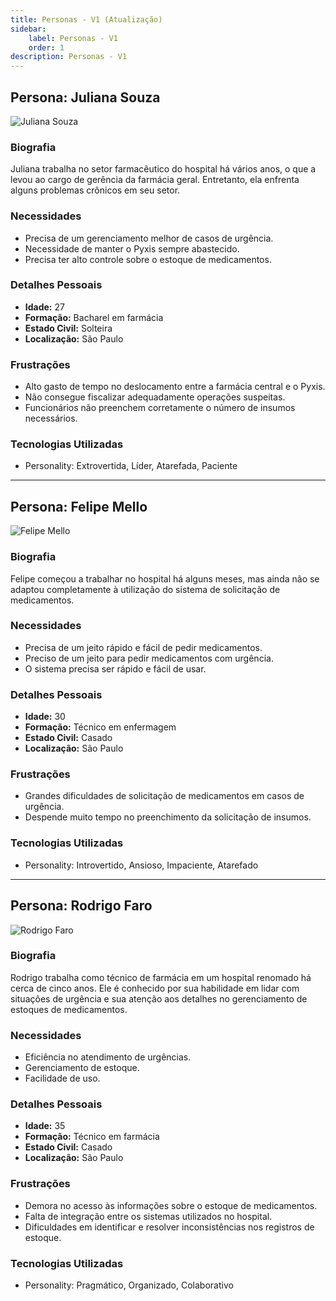```yaml
---
title: Personas - V1 (Atualização)
sidebar:
    label: Personas - V1
    order: 1
description: Personas - V1
---
```


## Persona: Juliana Souza

![Juliana Souza](../../../../assets/persona_juliana.png)

### Biografia
Juliana trabalha no setor farmacêutico do hospital há vários anos, o que a levou ao cargo de gerência da farmácia geral. Entretanto, ela enfrenta alguns problemas crônicos em seu setor.

### Necessidades
- Precisa de um gerenciamento melhor de casos de urgência.
- Necessidade de manter o Pyxis sempre abastecido.
- Precisa ter alto controle sobre o estoque de medicamentos.

### Detalhes Pessoais
- **Idade:** 27
- **Formação:** Bacharel em farmácia
- **Estado Civil:** Solteira
- **Localização:** São Paulo

### Frustrações
- Alto gasto de tempo no deslocamento entre a farmácia central e o Pyxis.
- Não consegue fiscalizar adequadamente operações suspeitas.
- Funcionários não preenchem corretamente o número de insumos necessários.

### Tecnologias Utilizadas
- Personality: Extrovertida, Líder, Atarefada, Paciente

---

## Persona: Felipe Mello

![Felipe Mello](../../../../assets/persona_felipe.png)

### Biografia
Felipe começou a trabalhar no hospital há alguns meses, mas ainda não se adaptou completamente à utilização do sistema de solicitação de medicamentos.

### Necessidades
- Precisa de um jeito rápido e fácil de pedir medicamentos.
- Preciso de um jeito para pedir medicamentos com urgência.
- O sistema precisa ser rápido e fácil de usar.

### Detalhes Pessoais
- **Idade:** 30
- **Formação:** Técnico em enfermagem
- **Estado Civil:** Casado
- **Localização:** São Paulo

### Frustrações
- Grandes dificuldades de solicitação de medicamentos em casos de urgência.
- Despende muito tempo no preenchimento da solicitação de insumos.

### Tecnologias Utilizadas
- Personality: Introvertido, Ansioso, Impaciente, Atarefado

---

## Persona: Rodrigo Faro

![Rodrigo Faro](../../../../assets/persona_rodrigo.png)

### Biografia
Rodrigo trabalha como técnico de farmácia em um hospital renomado há cerca de cinco anos. Ele é conhecido por sua habilidade em lidar com situações de urgência e sua atenção aos detalhes no gerenciamento de estoques de medicamentos.

### Necessidades
- Eficiência no atendimento de urgências.
- Gerenciamento de estoque.
- Facilidade de uso.

### Detalhes Pessoais
- **Idade:** 35
- **Formação:** Técnico em farmácia
- **Estado Civil:** Casado
- **Localização:** São Paulo

### Frustrações
- Demora no acesso às informações sobre o estoque de medicamentos.
- Falta de integração entre os sistemas utilizados no hospital.
- Dificuldades em identificar e resolver inconsistências nos registros de estoque.

### Tecnologias Utilizadas
- Personality: Pragmático, Organizado, Colaborativo
